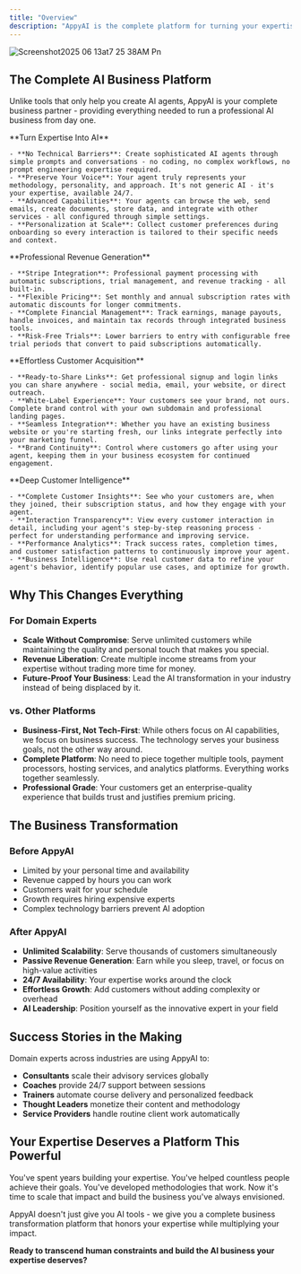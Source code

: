 ```yaml
---
title: "Overview"
description: "AppyAI is the complete platform for turning your expertise into a thriving AI business. From initial agent creation to scaling your customer base, we provide everything creators need to build, launch, and grow an AI-powered expertise business without any technical skills."
---
```


![Screenshot2025 06 13at7 25 38AM Pn](/images/Screenshot2025-06-13at7.25.38AM.png)

## The Complete AI Business Platform

Unlike tools that only help you create AI agents, AppyAI is your complete business partner - providing everything needed to run a professional AI business from day one.

<AccordionGroup>
  <Accordion title="Build" icon="hammer" iconType="regular">
    **Turn Expertise Into AI**

    - **No Technical Barriers**: Create sophisticated AI agents through simple prompts and conversations - no coding, no complex workflows, no prompt engineering expertise required.
    - **Preserve Your Voice**: Your agent truly represents your methodology, personality, and approach. It's not generic AI - it's your expertise, available 24/7.
    - **Advanced Capabilities**: Your agents can browse the web, send emails, create documents, store data, and integrate with other services - all configured through simple settings.
    - **Personalization at Scale**: Collect customer preferences during onboarding so every interaction is tailored to their specific needs and context.
  </Accordion>
  <Accordion title="Monetize" icon="money-bill-1">
    **Professional Revenue Generation**

    - **Stripe Integration**: Professional payment processing with automatic subscriptions, trial management, and revenue tracking - all built-in.
    - **Flexible Pricing**: Set monthly and annual subscription rates with automatic discounts for longer commitments.
    - **Complete Financial Management**: Track earnings, manage payouts, handle invoices, and maintain tax records through integrated business tools.
    - **Risk-Free Trials**: Lower barriers to entry with configurable free trial periods that convert to paid subscriptions automatically.
  </Accordion>
  <Accordion title="Attract" icon="arrow-down-to-arc">
    **Effortless Customer Acquisition**

    - **Ready-to-Share Links**: Get professional signup and login links you can share anywhere - social media, email, your website, or direct outreach.
    - **White-Label Experience**: Your customers see your brand, not ours. Complete brand control with your own subdomain and professional landing pages.
    - **Seamless Integration**: Whether you have an existing business website or you're starting fresh, our links integrate perfectly into your marketing funnel.
    - **Brand Continuity**: Control where customers go after using your agent, keeping them in your business ecosystem for continued engagement.
  </Accordion>
  <Accordion title="Engage" icon="user-clock">
    **Deep Customer Intelligence**

    - **Complete Customer Insights**: See who your customers are, when they joined, their subscription status, and how they engage with your agent.
    - **Interaction Transparency**: View every customer interaction in detail, including your agent's step-by-step reasoning process - perfect for understanding performance and improving service.
    - **Performance Analytics**: Track success rates, completion times, and customer satisfaction patterns to continuously improve your agent.
    - **Business Intelligence**: Use real customer data to refine your agent's behavior, identify popular use cases, and optimize for growth.
  </Accordion>
</AccordionGroup>

## Why This Changes Everything

### For Domain Experts

- **Scale Without Compromise**: Serve unlimited customers while maintaining the quality and personal touch that makes you special.
- **Revenue Liberation**: Create multiple income streams from your expertise without trading more time for money.
- **Future-Proof Your Business**: Lead the AI transformation in your industry instead of being displaced by it.

### vs. Other Platforms

- **Business-First, Not Tech-First**: While others focus on AI capabilities, we focus on business success. The technology serves your business goals, not the other way around.
- **Complete Platform**: No need to piece together multiple tools, payment processors, hosting services, and analytics platforms. Everything works together seamlessly.
- **Professional Grade**: Your customers get an enterprise-quality experience that builds trust and justifies premium pricing.

## The Business Transformation

### Before AppyAI

- Limited by your personal time and availability
- Revenue capped by hours you can work
- Customers wait for your schedule
- Growth requires hiring expensive experts
- Complex technology barriers prevent AI adoption

### After AppyAI

- **Unlimited Scalability**: Serve thousands of customers simultaneously
- **Passive Revenue Generation**: Earn while you sleep, travel, or focus on high-value activities
- **24/7 Availability**: Your expertise works around the clock
- **Effortless Growth**: Add customers without adding complexity or overhead
- **AI Leadership**: Position yourself as the innovative expert in your field

## Success Stories in the Making

Domain experts across industries are using AppyAI to:

- **Consultants** scale their advisory services globally
- **Coaches** provide 24/7 support between sessions
- **Trainers** automate course delivery and personalized feedback
- **Thought Leaders** monetize their content and methodology
- **Service Providers** handle routine client work automatically

## Your Expertise Deserves a Platform This Powerful

You've spent years building your expertise. You've helped countless people achieve their goals. You've developed methodologies that work. Now it's time to scale that impact and build the business you've always envisioned.

AppyAI doesn't just give you AI tools - we give you a complete business transformation platform that honors your expertise while multiplying your impact.

**Ready to transcend human constraints and build the AI business your expertise deserves?**